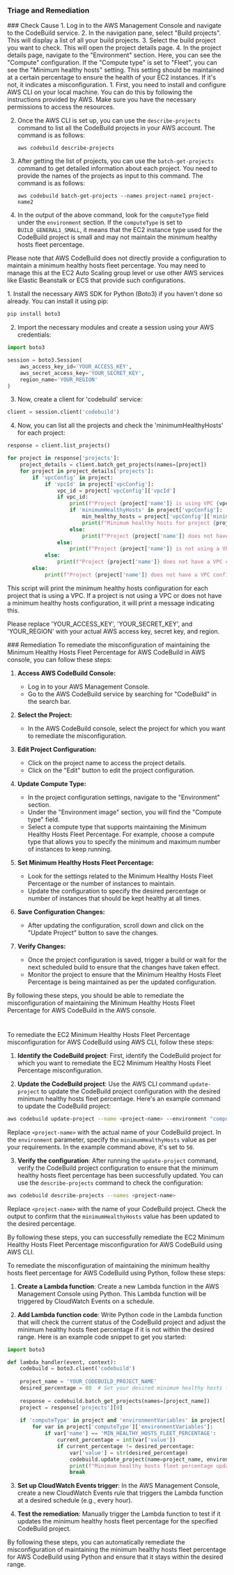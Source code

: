 
### Triage and Remediation
<Tabs>

<Tab title='Cause'>
### Check Cause
<AccordionGroup>
<Accordion title='Using Console' defaultOpen='true'>
1. Log in to the AWS Management Console and navigate to the CodeBuild service.
2. In the navigation pane, select "Build projects". This will display a list of all your build projects.
3. Select the build project you want to check. This will open the project details page.
4. In the project details page, navigate to the "Environment" section. Here, you can see the "Compute" configuration. If the "Compute type" is set to "Fleet", you can see the "Minimum healthy hosts" setting. This setting should be maintained at a certain percentage to ensure the health of your EC2 instances. If it's not, it indicates a misconfiguration.
</Accordion>

<Accordion title='Using CLI'>
1. First, you need to install and configure AWS CLI on your local machine. You can do this by following the instructions provided by AWS. Make sure you have the necessary permissions to access the resources.

2. Once the AWS CLI is set up, you can use the `describe-projects` command to list all the CodeBuild projects in your AWS account. The command is as follows:

   ```
   aws codebuild describe-projects
   ```

3. After getting the list of projects, you can use the `batch-get-projects` command to get detailed information about each project. You need to provide the names of the projects as input to this command. The command is as follows:

   ```
   aws codebuild batch-get-projects --names project-name1 project-name2
   ```

4. In the output of the above command, look for the `computeType` field under the `environment` section. If the `computeType` is set to `BUILD_GENERAL1_SMALL`, it means that the EC2 instance type used for the CodeBuild project is small and may not maintain the minimum healthy hosts fleet percentage. 

Please note that AWS CodeBuild does not directly provide a configuration to maintain a minimum healthy hosts fleet percentage. You may need to manage this at the EC2 Auto Scaling group level or use other AWS services like Elastic Beanstalk or ECS that provide such configurations.
</Accordion>

<Accordion title='Using Python'>
1. Install the necessary AWS SDK for Python (Boto3) if you haven't done so already. You can install it using pip:

```python
pip install boto3
```

2. Import the necessary modules and create a session using your AWS credentials:

```python
import boto3

session = boto3.Session(
    aws_access_key_id='YOUR_ACCESS_KEY',
    aws_secret_access_key='YOUR_SECRET_KEY',
    region_name='YOUR_REGION'
)
```

3. Now, create a client for 'codebuild' service:

```python
client = session.client('codebuild')
```

4. Now, you can list all the projects and check the 'minimumHealthyHosts' for each project:

```python
response = client.list_projects()

for project in response['projects']:
    project_details = client.batch_get_projects(names=[project])
    for project in project_details['projects']:
        if 'vpcConfig' in project:
            if 'vpcId' in project['vpcConfig']:
                vpc_id = project['vpcConfig']['vpcId']
                if vpc_id:
                    print(f"Project {project['name']} is using VPC {vpc_id}")
                    if 'minimumHealthyHosts' in project['vpcConfig']:
                        min_healthy_hosts = project['vpcConfig']['minimumHealthyHosts']
                        print(f"Minimum healthy hosts for project {project['name']} is {min_healthy_hosts}")
                    else:
                        print(f"Project {project['name']} does not have a minimum healthy hosts configuration")
                else:
                    print(f"Project {project['name']} is not using a VPC")
            else:
                print(f"Project {project['name']} does not have a VPC configuration")
        else:
            print(f"Project {project['name']} does not have a VPC configuration")
```

This script will print the minimum healthy hosts configuration for each project that is using a VPC. If a project is not using a VPC or does not have a minimum healthy hosts configuration, it will print a message indicating this.

Please replace 'YOUR_ACCESS_KEY', 'YOUR_SECRET_KEY', and 'YOUR_REGION' with your actual AWS access key, secret key, and region.
</Accordion>

</AccordionGroup>
</Tab>
<Tab title='Remediation'>
### Remediation

<AccordionGroup>
<Accordion title='Using Console' defaultOpen='true'>
To remediate the misconfiguration of maintaining the Minimum Healthy Hosts Fleet Percentage for AWS CodeBuild in AWS console, you can follow these steps:

1. **Access AWS CodeBuild Console:**
   - Log in to your AWS Management Console.
   - Go to the AWS CodeBuild service by searching for "CodeBuild" in the search bar.

2. **Select the Project:**
   - In the AWS CodeBuild console, select the project for which you want to remediate the misconfiguration.

3. **Edit Project Configuration:**
   - Click on the project name to access the project details.
   - Click on the "Edit" button to edit the project configuration.

4. **Update Compute Type:**
   - In the project configuration settings, navigate to the "Environment" section.
   - Under the "Environment image" section, you will find the "Compute type" field.
   - Select a compute type that supports maintaining the Minimum Healthy Hosts Fleet Percentage. For example, choose a compute type that allows you to specify the minimum and maximum number of instances to keep running.

5. **Set Minimum Healthy Hosts Fleet Percentage:**
   - Look for the settings related to the Minimum Healthy Hosts Fleet Percentage or the number of instances to maintain.
   - Update the configuration to specify the desired percentage or number of instances that should be kept healthy at all times.

6. **Save Configuration Changes:**
   - After updating the configuration, scroll down and click on the "Update Project" button to save the changes.

7. **Verify Changes:**
   - Once the project configuration is saved, trigger a build or wait for the next scheduled build to ensure that the changes have taken effect.
   - Monitor the project to ensure that the Minimum Healthy Hosts Fleet Percentage is being maintained as per the updated configuration.

By following these steps, you should be able to remediate the misconfiguration of maintaining the Minimum Healthy Hosts Fleet Percentage for AWS CodeBuild in the AWS console.

#
</Accordion>

<Accordion title='Using CLI'>
To remediate the EC2 Minimum Healthy Hosts Fleet Percentage misconfiguration for AWS CodeBuild using AWS CLI, follow these steps:

1. **Identify the CodeBuild project**: First, identify the CodeBuild project for which you want to remediate the EC2 Minimum Healthy Hosts Fleet Percentage misconfiguration.

2. **Update the CodeBuild project**: Use the AWS CLI command `update-project` to update the CodeBuild project configuration with the desired minimum healthy hosts fleet percentage. Here's an example command to update the CodeBuild project:

```bash
aws codebuild update-project --name <project-name> --environment "computeType=BUILD_GENERAL1_SMALL,image=aws/codebuild/standard:4.0,minimumHealthyHosts=50"
```

Replace `<project-name>` with the actual name of your CodeBuild project. In the `environment` parameter, specify the `minimumHealthyHosts` value as per your requirements. In the example command above, it's set to `50`.

3. **Verify the configuration**: After running the `update-project` command, verify the CodeBuild project configuration to ensure that the minimum healthy hosts fleet percentage has been successfully updated. You can use the `describe-projects` command to check the configuration:

```bash
aws codebuild describe-projects --names <project-name>
```

Replace `<project-name>` with the name of your CodeBuild project. Check the output to confirm that the `minimumHealthyHosts` value has been updated to the desired percentage.

By following these steps, you can successfully remediate the EC2 Minimum Healthy Hosts Fleet Percentage misconfiguration for AWS CodeBuild using AWS CLI.
</Accordion>

<Accordion title='Using Python'>
To remediate the misconfiguration of maintaining the minimum healthy hosts fleet percentage for AWS CodeBuild using Python, follow these steps:

1. **Create a Lambda function**: Create a new Lambda function in the AWS Management Console using Python. This Lambda function will be triggered by CloudWatch Events on a schedule.

2. **Add Lambda function code**: Write Python code in the Lambda function that will check the current status of the CodeBuild project and adjust the minimum healthy hosts fleet percentage if it is not within the desired range. Here is an example code snippet to get you started:

```python
import boto3

def lambda_handler(event, context):
    codebuild = boto3.client('codebuild')
    
    project_name = 'YOUR_CODEBUILD_PROJECT_NAME'
    desired_percentage = 80  # Set your desired minimum healthy hosts fleet percentage
    
    response = codebuild.batch_get_projects(names=[project_name])
    project = response['projects'][0]
    
    if 'computeType' in project and 'environmentVariables' in project['computeType']:
        for var in project['computeType']['environmentVariables']:
            if var['name'] == 'MIN_HEALTHY_HOSTS_FLEET_PERCENTAGE':
                current_percentage = int(var['value'])
                if current_percentage != desired_percentage:
                    var['value'] = str(desired_percentage)
                    codebuild.update_project(name=project_name, environment={'environmentVariables': project['computeType']['environmentVariables']})
                    print(f"Minimum healthy hosts fleet percentage updated to {desired_percentage}% for {project_name}")
                    break
```

3. **Set up CloudWatch Events trigger**: In the AWS Management Console, create a new CloudWatch Events rule that triggers the Lambda function at a desired schedule (e.g., every hour).

4. **Test the remediation**: Manually trigger the Lambda function to test if it updates the minimum healthy hosts fleet percentage for the specified CodeBuild project.

By following these steps, you can automatically remediate the misconfiguration of maintaining the minimum healthy hosts fleet percentage for AWS CodeBuild using Python and ensure that it stays within the desired range.
</Accordion>

</AccordionGroup>
</Tab>
</Tabs>

